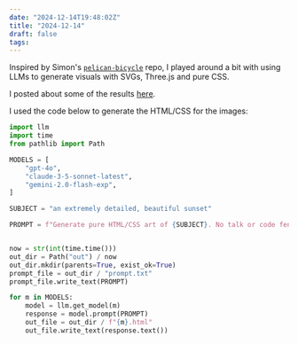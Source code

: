 ```yaml
---
date: "2024-12-14T19:48:02Z"
title: "2024-12-14"
draft: false
tags:
---
```




Inspired by Simon's [`pelican-bicycle`](https://github.com/simonw/pelican-bicycle) repo, I played around a bit with using LLMs to generate visuals with SVGs, Three.js and pure CSS.

I posted about some of the results [here](https://bsky.app/profile/danielcorin.com/post/3ldcpduhazk2g).

<BlueskyPost theme="dark" id="https://bsky.app/profile/danielcorin.com/post/3ldcpduhazk2g" />

I used the code below to generate the HTML/CSS for the images:

```python
import llm
import time
from pathlib import Path

MODELS = [
    "gpt-4o",
    "claude-3-5-sonnet-latest",
    "gemini-2.0-flash-exp",
]

SUBJECT = "an extremely detailed, beautiful sunset"

PROMPT = f"Generate pure HTML/CSS art of {SUBJECT}. No talk or code fences. Code only."


now = str(int(time.time()))
out_dir = Path("out") / now
out_dir.mkdir(parents=True, exist_ok=True)
prompt_file = out_dir / "prompt.txt"
prompt_file.write_text(PROMPT)

for m in MODELS:
    model = llm.get_model(m)
    response = model.prompt(PROMPT)
    out_file = out_dir / f"{m}.html"
    out_file.write_text(response.text())
```
